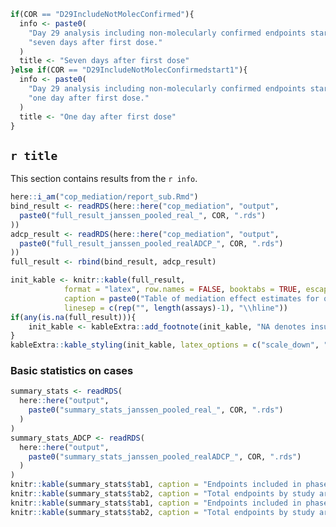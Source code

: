```r
if(COR == "D29IncludeNotMolecConfirmed"){
  info <- paste0(
    "Day 29 analysis including non-molecularly confirmed endpoints starting ",
    "seven days after first dose."
  )
  title <- "Seven days after first dose"
}else if(COR == "D29IncludeNotMolecConfirmedstart1"){
  info <- paste0(
    "Day 29 analysis including non-molecularly confirmed endpoints starting ",
    "one day after first dose."
  )
  title <- "One day after first dose"
}

```

## `r title`

This section contains results from the `r info`.

```r
here::i_am("cop_mediation/report_sub.Rmd")
bind_result <- readRDS(here::here("cop_mediation", "output",
  paste0("full_result_janssen_pooled_real_", COR, ".rds")
))
adcp_result <- readRDS(here::here("cop_mediation", "output",
  paste0("full_result_janssen_pooled_realADCP_", COR, ".rds")
))
full_result <- rbind(bind_result, adcp_result)

init_kable <- knitr::kable(full_result, 
            format = "latex", row.names = FALSE, booktabs = TRUE, escape = FALSE,
            caption = paste0("Table of mediation effect estimates for quantitative markers with 95\\% confidence intervals. \\newline{} Direct VE = VE comparing vaccine vs. placebo with marker set to distribution in placebo. \\newline{} Indirect VE = VE in vaccinated comparing observed marker vs. hypothetical marker under placebo. \\newline{} Prop. mediated = fraction of total risk reduction from vaccine attributed to antibody response."),
            linesep = c(rep("", length(assays)-1), "\\hline"))
if(any(is.na(full_result))){
	init_kable <- kableExtra::add_footnote(init_kable, "NA denotes insufficient overlap in antibody response between vaccinated and control participants.")
}
kableExtra::kable_styling(init_kable, latex_options = c("scale_down", "hold_position"))
```

### Basic statistics on cases
```r
summary_stats <- readRDS(
  here::here("output", 
    paste0("summary_stats_janssen_pooled_real_", COR, ".rds")
  )
)
summary_stats_ADCP <- readRDS(
  here::here("output", 
    paste0("summary_stats_janssen_pooled_realADCP_", COR, ".rds")
  )
)
knitr::kable(summary_stats$tab1, caption = "Endpoints included in phase 2 by study arm, binding analysis")
knitr::kable(summary_stats$tab2, caption = "Total endpoints by study arm, binding analysis")
knitr::kable(summary_stats$tab1, caption = "Endpoints included in phase 2 by study arm, ADCP analysis")
knitr::kable(summary_stats$tab2, caption = "Total endpoints by study arm, ADCP analysis")
```